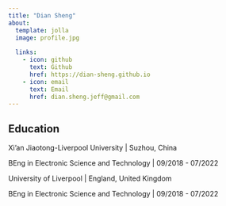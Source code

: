 ```yaml
---
title: "Dian Sheng"
about:
  template: jolla
  image: profile.jpg
 
  links:
    - icon: github
      text: Github
      href: https://dian-sheng.github.io
    - icon: email
      text: Email
      href: dian.sheng.jeff@gmail.com
---
```




## Education

Xi'an Jiaotong-Liverpool University | Suzhou, China

BEng in Electronic Science and Technology | 09/2018 - 07/2022

University of Liverpool | England, United Kingdom

BEng in Electronic Science and Technology | 09/2018 - 07/2022
